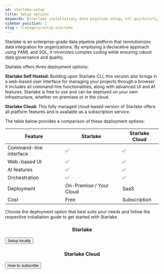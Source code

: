 ```yaml
---
id: starlake-setup
title: Setup options
keywords: [starlake installation, data pipeline setup, etl quickstart, docker etl, cloud integration]
sidebar_position: 1
slug : /category/setup-starlake
---
```


Starlake is an enterprise-grade data pipeline platform that revolutionizes data integration for organizations. 
By employing a declarative approach using YAML and SQL, it minimizes complex coding while ensuring robust data governance and quality.

Starlake offers three deployment options:

**Starlake Self Hosted:** 
Building upon Starlake CLI, this version also brings in a web-based user interface for managing your projects through a browser. 
It includes all command-line functionalities, along with advanced UI and AI features. 
Starlake is free to use and can be deployed on your own infrastructure, whether on-premises or in the cloud.

**Starlake Cloud:** 
This fully managed cloud-based version of Starlake offers all platform features and is available as a subscription service.

The table below provides a comparison of these deployment options:
<table>
  <thead>
    <tr>
      <th>Feature</th>
      <th>Starlake</th>
      <th>Starlake Cloud</th>
    </tr>
  </thead>
  <tbody>
    <tr>
      <td>Command-line interface</td>
      <td>✅</td>
      <td>✅</td>
    </tr>
    <tr>
      <td>Web-based UI</td>
      <td>✅</td>
      <td>✅</td>
    </tr>
    <tr>
      <td>AI features</td>
      <td>✅</td>
      <td>✅</td>
    </tr>
    <tr>
      <td>Orchestration</td>
      <td>✅</td>
      <td>✅</td>
    </tr>
    <tr>
      <td>Deployment</td>
      <td>On-Premise / Your Cloud</td>
      <td>SaaS</td>
    </tr>
    <tr>
      <td>Cost</td>
      <td>Free</td>
      <td>Subscription</td>
    </tr>
  </tbody>
</table>

<p>Choose the deployment option that best suits your needs and follow the respective installation guide to get started with Starlake.</p>

<div className='container'>
  <div className='row'>
    <div className='col col--6'>
      <div>
        <Card shadow='tl'>
          <CardHeader>
            <h3><center>Starlake</center></h3>
          </CardHeader>
          <CardBody>
          </CardBody>
          <CardFooter>
            <a href="/setup/starlake-core-setup">
              <button className='button button--secondary button--block'>Setup locally</button> 
            </a>
          </CardFooter>
        </Card>
      </div>
    </div>
    <div className='col col--6'>
      <div >
        <Card shadow='tl'>
          <CardHeader>
            <h3><center>Starlake Cloud</center></h3>
          </CardHeader>
          <CardBody>
          </CardBody>
          <CardFooter>
            <a href="/setup/starlake-cloud-setup">
            <button className='button button--secondary button--block'>How to subscribe</button> 
            </a>
          </CardFooter>
        </Card>
      </div>
    </div>
  </div>
</div>
